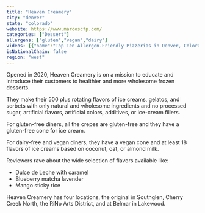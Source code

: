 ```yaml
---
title: "Heaven Creamery"
city: "denver"
state: "colorado"
website: https://www.marcoscfp.com/
categories: ["Dessert"]
allergens: ["gluten","vegan","dairy"]
videos: [{"name":"Top Ten Allergen-Friendly Pizzerias in Denver, Colorado","url":"https://www.youtube.com/watch?v=kRkhFcF2jg4"}]
isNationalChain: false
region: "west"
---
```

Opened in 2020, Heaven Creamery is on a mission to educate and introduce their customers to healthier and more wholesome frozen desserts.

They make their 500 plus rotating flavors of ice creams, gelatos, and sorbets with only natural and wholesome ingredients and no processed sugar, artificial flavors, artificial colors, additives, or ice-cream fillers.

For gluten-free diners, all the crepes are gluten-free and they have a gluten-free cone for ice cream.

For dairy-free and vegan diners, they have a vegan cone and at least 18 flavors of ice creams based on coconut, oat, or almond milk.

Reviewers rave about the wide selection of flavors available like:
* Dulce de Leche with caramel
* Blueberry matcha lavender
* Mango sticky rice

Heaven Creamery has four locations, the original in Southglen, Cherry Creek North, the RiNo Arts District, and at Belmar in Lakewood.

